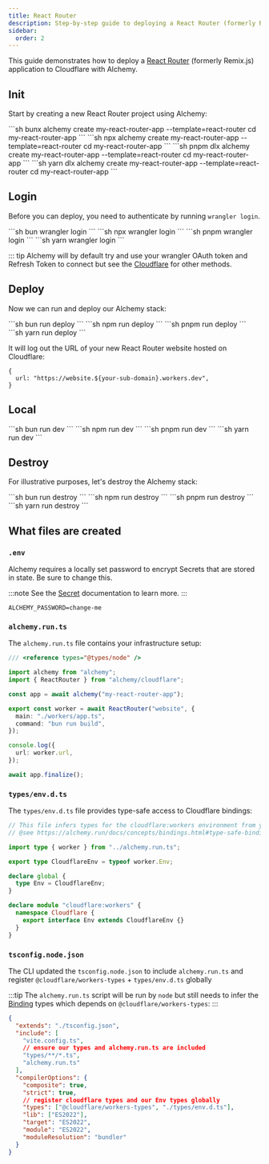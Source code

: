 ```yaml
---
title: React Router
description: Step-by-step guide to deploying a React Router (formerly Remix) application to Cloudflare Workers using Alchemy.
sidebar:
  order: 2
---
```



This guide demonstrates how to deploy a [React Router](https://reactrouter.com/) (formerly Remix.js) application to Cloudflare with Alchemy.

## Init

Start by creating a new React Router project using Alchemy:

<Tabs syncKey="pkgManager">
  <TabItem label="bun">
    ```sh
    bunx alchemy create my-react-router-app --template=react-router
    cd my-react-router-app
    ```
  </TabItem>
  <TabItem label="npm">
    ```sh
    npx alchemy create my-react-router-app --template=react-router
    cd my-react-router-app
    ```
  </TabItem>
  <TabItem label="pnpm">
    ```sh
    pnpm dlx alchemy create my-react-router-app --template=react-router
    cd my-react-router-app
    ```
  </TabItem>
  <TabItem label="yarn">
    ```sh
    yarn dlx alchemy create my-react-router-app --template=react-router
    cd my-react-router-app
    ```
  </TabItem>
</Tabs>

## Login

Before you can deploy, you need to authenticate by running `wrangler login`.

<Tabs syncKey="pkgManager">
  <TabItem label="bun">
    ```sh
    bun wrangler login
    ```
  </TabItem>
  <TabItem label="npm">
    ```sh
    npx wrangler login
    ```
  </TabItem>
  <TabItem label="pnpm">
    ```sh
    pnpm wrangler login
    ```
  </TabItem>
  <TabItem label="yarn">
    ```sh
    yarn wrangler login
    ```
  </TabItem>
</Tabs>

::: tip
Alchemy will by default try and use your wrangler OAuth token and Refresh Token to connect but see the [Cloudflare](/guides/cloudflare) for other methods.

## Deploy

Now we can run and deploy our Alchemy stack:

<Tabs syncKey="pkgManager">
  <TabItem label="bun">
    ```sh
    bun run deploy
    ```
  </TabItem>
  <TabItem label="npm">
    ```sh
    npm run deploy
    ```
  </TabItem>
  <TabItem label="pnpm">
    ```sh
    pnpm run deploy
    ```
  </TabItem>
  <TabItem label="yarn">
    ```sh
    yarn run deploy
    ```
  </TabItem>
</Tabs>

It will log out the URL of your new React Router website hosted on Cloudflare:

```
{
  url: "https://website.${your-sub-domain}.workers.dev",
}
```

## Local

<Tabs syncKey="pkgManager">
  <TabItem label="bun">
    ```sh
    bun run dev
    ```
  </TabItem>
  <TabItem label="npm">
    ```sh
    npm run dev
    ```
  </TabItem>
  <TabItem label="pnpm">
    ```sh
    pnpm run dev
    ```
  </TabItem>
  <TabItem label="yarn">
    ```sh
    yarn run dev
    ```
  </TabItem>
</Tabs>

## Destroy

For illustrative purposes, let's destroy the Alchemy stack:

<Tabs syncKey="pkgManager">
  <TabItem label="bun">
    ```sh
    bun run destroy
    ```
  </TabItem>
  <TabItem label="npm">
    ```sh
    npm run destroy
    ```
  </TabItem>
  <TabItem label="pnpm">
    ```sh
    pnpm run destroy
    ```
  </TabItem>
  <TabItem label="yarn">
    ```sh
    yarn run destroy
    ```
  </TabItem>
</Tabs>

## What files are created

### `.env`

Alchemy requires a locally set password to encrypt Secrets that are stored in state. Be sure to change this.

:::note
See the [Secret](/concepts/secret) documentation to learn more.
:::

```
ALCHEMY_PASSWORD=change-me
```

### `alchemy.run.ts`

The `alchemy.run.ts` file contains your infrastructure setup:

```typescript
/// <reference types="@types/node" />

import alchemy from "alchemy";
import { ReactRouter } from "alchemy/cloudflare";

const app = await alchemy("my-react-router-app");

export const worker = await ReactRouter("website", {
  main: "./workers/app.ts",
  command: "bun run build",
});

console.log({
  url: worker.url,
});

await app.finalize();
```

### `types/env.d.ts`

The `types/env.d.ts` file provides type-safe access to Cloudflare bindings:

```typescript
// This file infers types for the cloudflare:workers environment from your Alchemy Worker.
// @see https://alchemy.run/docs/concepts/bindings.html#type-safe-bindings

import type { worker } from "../alchemy.run.ts";

export type CloudflareEnv = typeof worker.Env;

declare global {
  type Env = CloudflareEnv;
}

declare module "cloudflare:workers" {
  namespace Cloudflare {
    export interface Env extends CloudflareEnv {}
  }
}
```

### `tsconfig.node.json`

The CLI updated the `tsconfig.node.json` to include `alchemy.run.ts` and register `@cloudflare/workers-types` + `types/env.d.ts` globally

:::tip
The `alchemy.run.ts` script will be run by `node` but still needs to infer the [Binding](/concepts/bindings) types which depends on `@cloudflare/workers-types`:
:::

```json
{
  "extends": "./tsconfig.json",
  "include": [
    "vite.config.ts",
    // ensure our types and alchemy.run.ts are included
    "types/**/*.ts",
    "alchemy.run.ts"
  ],
  "compilerOptions": {
    "composite": true,
    "strict": true,
    // register cloudflare types and our Env types globally
    "types": ["@cloudflare/workers-types", "./types/env.d.ts"],
    "lib": ["ES2022"],
    "target": "ES2022",
    "module": "ES2022",
    "moduleResolution": "bundler"
  }
}
``` 